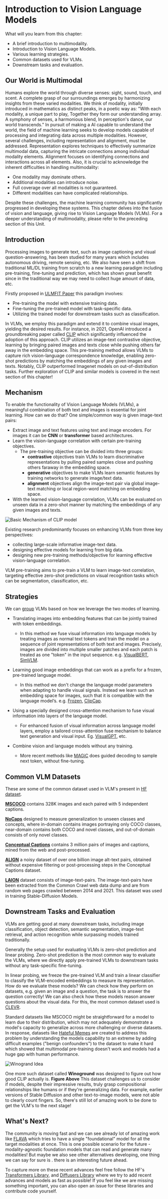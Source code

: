 # Introduction to Vision Language Models

What will you learn from this chapter:
- A brief introduction to multimodality.
- Introduction to Vision Language Models.
- Various learning strategies.
- Common datasets used for VLMs.
- Downstream tasks and evaluation.

## Our World is Multimodal 
Humans explore the world through diverse senses: sight, sound, touch, and scent. A complete grasp of our surroundings emerges by harmonizing insights from these varied modalities.
We think of modality, initially introduced in mathematics as distinct peaks, in a poetic way as: "With each modality, a unique part to play, Together they form our understanding array. A symphony of senses, a harmonious blend, In perception's dance, our world transcends." In pursuit of making a AI capable to understand the world, the field of machine learning seeks to develop models capable of processing and integrating data across multiple modalities. However, several challenges, including representation and alignment, must be addressed. Representation explores techniques to effectively summarize multimodal data, capturing the intricate connections among individual modality elements. Alignment focuses on identifying connections and interactions across all elements.
Also, it is crucial to acknowledge the inherent difficulties in handling multimodality:
- One modality may dominate others.
- Additional modalities can introduce noise.
- Full coverage over all modalities is not guaranteed.
- Different modalities can have complicated relationships.

Despite these challenges, the machine learning community has significantly progressed in developing these systems. This chapter delves into the fusion of vision and language, giving rise to Vision Language Models (VLMs). For a deeper understanding of multimodality, please refer to the preceding section of this Unit.


## Introduction 
Processing images to generate text, such as image captioning and visual question-answering, has been studied for many years which includes autonomous driving, remote sensing, etc. We also have seen a shift from traditional ML/DL training from scratch to a new learning paradigm including pre-training, fine-tuning and prediction, which has shown great benefit since in the traditional way we may need to collect huge amount of data, etc. 

Firstly proposed in [ULMFIT Paper](https://aclanthology.org/P18-1031.pdf) this paradigm involves:
- Pre-training the model with extensive training data.
- Fine-tuning the pre-trained model with task-specific data.
- Utilizing the trained model for downstream tasks such as classification.

In VLMs, we employ this paradigm and extend it to combine visual images, yielding the desired results. For instance, in 2021, OpenAI introduced a groundbreaking paper called [CLIP](https://openai.com/research/clip) which significantly influenced the adoption of this approach. CLIP utilizes an image-text contrastive objective, learning by bringing paired images and texts close while pushing others far away in the embedding space. This pre-training method allows VLMs to capture rich vision-language correspondence knowledge, enabling zero-shot predictions by matching the embeddings of any given images and texts. Notably, CLIP outperformed Imagenet models on out-of-distribution tasks. Further exploration of CLIP and similar models is covered in the next section of this chapter!


## Mechanism
To enable the functionality of Vision Language Models (VLMs), a meaningful combination of both text and images is essential for joint learning. How can we do that? One simple/common way is given image-text pairs:
- Extract image and text features using text and image encoders. For images it can be **CNN** or **transformer** based architectures.
- Learn the vision-language correlation with certain pre-training objectives.
    - The pre-training objective can be divided into three groups:
        - **contrastive** objectives train VLMs to learn discriminative representations by pulling paired samples close and pushing others faraway in the embedding space.
        - **generative** objectives to make VLMs learn semantic features by training networks to generate image/text data.
        - **alignment** objectives align the image-text pair via global image-text matching or local region-word matching on embedding space.
- With the learned vision-language correlation, VLMs can be evaluated on unseen data in a zero-shot manner by matching the embeddings of any given images and texts.

![Basic Mechanism of CLIP model](https://huggingface.co/datasets/hf-vision/course-assets/resolve/99ac107ade7fb89aae792f3655341528e64e1fbb/clip_paper.png)

Existing research predominantly focuses on enhancing VLMs from three key perspectives:
- collecting large-scale informative image-text data. 
- designing effective models for learning from big data. 
- designing new pre-training methods/objective for learning effective vision-language correlation.

VLM pre-training aims to pre-train a VLM to learn image-text correlation, targeting effective zero-shot predictions on visual recognition tasks which can be segmentation, classification, etc. 

## Strategies
We can [group](https://lilianweng.github.io/posts/2022-06-09-vlm/#no-training) VLMs based on how we leverage the two modes of learning.

- Translating images into embedding features that can be jointly trained with token embeddings.
    - In this method we fuse visual information into language models by treating images as normal text tokens and train the model on a sequence of joint representations of both text and images. Precisely, images are divided into multiple smaller patches and each patch is treated as one "token" in the input sequence. e.g. [VisualBERT](https://arxiv.org/abs/1908.03557), [SimVLM](https://arxiv.org/abs/2108.10904).

- Learning good image embeddings that can work as a prefix for a frozen, pre-trained language model.
    - In this method we don't change the language model parameters when adapting to handle visual signals. Instead we learn such an embedding space for images, such that it is compatible with the language model’s. e.g. [Frozen](https://arxiv.org/abs/2106.13884), [ClipCap](https://arxiv.org/abs/2111.09734).

- Using a specially designed cross-attention mechanism to fuse visual information into layers of the language model.
    - For enhanced fusion of visual information across language model layers, employ a tailored cross-attention fuse mechanism to balance text generation and visual input. Eg. [VisualGPT](https://arxiv.org/abs/2102.10407), etc.
- Combine vision and language models without any training.
    - More recent methods like [MAGiC](https://arxiv.org/abs/2205.02655) does guided decoding to sample next token, without fine-tuning.


## Common VLM Datasets
These are some of the common dataset used in VLM's present in [HF dataset](https://huggingface.co/docs/datasets/index).

**[MSCOCO](https://huggingface.co/datasets/HuggingFaceM4/COCO)** contains 328K images and each paired with 5 independent captions.

**[NoCaps](https://huggingface.co/datasets/HuggingFaceM4/NoCaps)** designed to measure generalization to unseen classes and concepts, where in-domain contains images portraying only COCO classes, near-domain contains both COCO and novel classes, and out-of-domain consists of only novel classes.

**[Conceptual Captions](https://huggingface.co/datasets/conceptual_captions)** contains 3 million pairs of images and captions, mined from the web and post-processed.

**[ALIGN](https://huggingface.co/blog/vit-align)**  a noisy dataset of over one billion image alt-text pairs, obtained without expensive filtering or post-processing steps in the Conceptual Captions dataset.

**[LAION](https://huggingface.co/collections/laion/openclip-datacomp-64fcac9eb961d0d12cb30bc3)** dataset consists of image-text-pairs. The image-text-pairs have been extracted from the Common Crawl web data dump and are from random web pages crawled between 2014 and 2021. This dataset was used in training Stable-Diffusion Models.


## Downstream Tasks and Evaluation
VLMs are getting good at many downstream tasks, including image classification, object detection, semantic segmentation, image-text retrieval, and action recognition while surpassing models trained traditionally. 

Generally the setup used for evaluating VLMs is zero-shot prediction and linear probing. Zero-shot prediction is the most common way to evaluate the VLMs, where we directly apply pre-trained VLMs to downstream tasks without any task-specific fine-tuning. 

In linear probing, we freeze the pre-trained VLM and train a linear classifier to classify the VLM-encoded embeddings to measure its representation. How do we evaluate these models? We can check how they perform on datasets, e.g. given an image and a question, the task is to answer the question correctly! We can also check how these models reason answer questions about the visual data. For this, the most common dataset used is [CLEVR](https://cs.stanford.edu/people/jcjohns/clevr/). 

Standard datasets like MSCOCO might be straightforward for a model to learn due to their distribution, which may not adequately demonstrate a model's capacity to generalize across more challenging or diverse datasets. In response, datasets like [Hateful Memes](https://arxiv.org/abs/2005.04790) are created to address this problem by understanding the models capability to an extreme by adding difficult examples ("benign confounders") to the dataset to make it hard which showed that multimodal pre-training doesn't work and models had a huge gap with human performance. 

![Winogrand Idea](https://huggingface.co/datasets/hf-vision/course-assets/resolve/99ac107ade7fb89aae792f3655341528e64e1fbb/winogrand_paper.png) 

One more such dataset called **Winoground** was designed to figure out how good CLIP actually is. **Figure Above** This dataset challenges us to consider if models, despite their impressive results, truly grasp compositional relationships like humans or if they're generalizing data. For example, earlier versions of Stable Diffusion and other text-to-image models, were not able to clearly count fingers. So, there's still lot of amazing work to be done to get the VLM's to the next stage! 

## What's Next?
The community is moving fast and we can see already lot of amazing work like [FLAVA](https://arxiv.org/abs/2112.04482) which tries to have a single "foundational" model for all the target modalities at once. This is one possible scenario for the future - modality-agnostic foundation models that can read and generate many modalities! But maybe we also see other alternatives developing, one thing we can say for sure is . there is an interesting future ahead. 

To capture more on these recent advances feel free follow the HF's [Transformers Library](https://huggingface.co/docs/transformers/index), and [Diffusers Library](https://huggingface.co/docs/diffusers/index) where we try to add recent advances and models as fast as possible! If you feel like we are missing something important, you can also open an issue for these libraries and contribute code yourself.